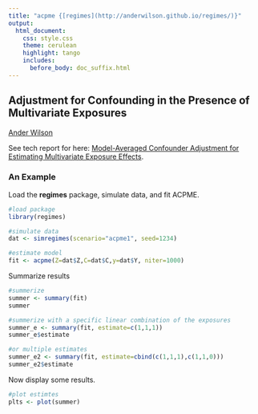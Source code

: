 ```yaml
---
title: "acpme {[regimes](http://anderwilson.github.io/regimes/)}"
output:
  html_document:
    css: style.css
    theme: cerulean
    highlight: tango
    includes:
      before_body: doc_suffix.html
---
```




## Adjustment for Confounding in the Presence of Multivariate Exposures
[Ander Wilson](http://anderwilson.github.io/)

See tech report for here: [Model-Averaged Confounder Adjustment for Estimating Multivariate Exposure Effects](http://anderwilson.github.io/regimes/papers/ACPME_tech.pdf).

### An Example
Load the **regimes** package, simulate data, and fit ACPME.
```r
#load package
library(regimes)

#simulate data
dat <- simregimes(scenario="acpme1", seed=1234)

#estimate model
fit <- acpme(Z=dat$Z,C=dat$C,y=dat$Y, niter=1000)
```

Summarize results
```r
#summerize
summer <- summary(fit)
summer

#summerize with a specific linear combination of the exposures
summer_e <- summary(fit, estimate=c(1,1,1))
summer_e$estimate

#or multiple estimates
summer_e2 <- summary(fit, estimate=cbind(c(1,1,1),c(1,1,0)))
summer_e2$estimate

```

Now display some results.
```r
#plot estimtes
plts <- plot(summer)
```
